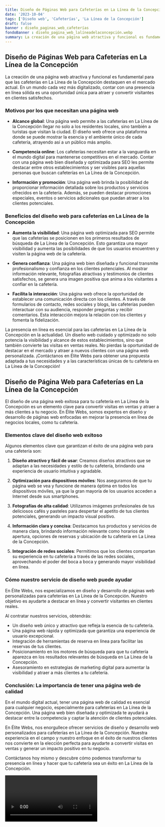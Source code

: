 ```yaml
---
title: Diseño de Páginas Web para Cafeterías en La Línea de la Concepción
date: '2023-10-04'
tags: ['Diseño web', 'Cafeterías', 'La Línea de la Concepción']
draft: false
banner : diseño_paginas_web_cafeterías
fondoBanner : diseño_pagina_web_lalíneadelaconcepción.webp
summary: La creación de una página web atractiva y funcional es fundamental para que las cafeterías en La Línea de la Concepción destaquen en el mercado actual. En un mundo cada vez más digitalizado, contar con una presencia en línea sólida es una oportunidad única para atraer y convertir visitantes en clientes satisfechos.
---
```


## Diseño de Páginas Web para Cafeterías en La Línea de la Concepción

La creación de una página web atractiva y funcional es fundamental para que las cafeterías en La Línea de la Concepción destaquen en el mercado actual. En un mundo cada vez más digitalizado, contar con una presencia en línea sólida es una oportunidad única para atraer y convertir visitantes en clientes satisfechos.

### Motivos por los que necesitan una página web

- **Alcance global**: Una página web permite a las cafeterías en La Línea de la Concepción llegar no solo a los residentes locales, sino también a turistas que visitan la ciudad. El diseño web ofrece una plataforma donde se puede mostrar la esencia y el ambiente único de cada cafetería, atrayendo así a un público más amplio.

- **Competencia online**: Los cafeterías necesitan estar a la vanguardia en el mundo digital para mantenerse competitivos en el mercado. Contar con una página web bien diseñada y optimizada para SEO les permite destacar entre otros establecimientos y ser visibles para aquellas personas que buscan cafeterías en La Línea de la Concepción.

- **Información y promoción**: Una página web brinda la posibilidad de proporcionar información detallada sobre los productos y servicios ofrecidos en la cafetería. Además, se pueden destacar promociones especiales, eventos o servicios adicionales que puedan atraer a los clientes potenciales.

### Beneficios del diseño web para cafeterías en La Línea de la Concepción

- **Aumenta la visibilidad**: Una página web optimizada para SEO permite que las cafeterías se posicionen en los primeros resultados de búsqueda de La Línea de la Concepción. Esto garantiza una mayor visibilidad y aumenta las posibilidades de que los usuarios encuentren y visiten la página web de la cafetería.

- **Genera confianza**: Una página web bien diseñada y funcional transmite profesionalismo y confianza en los clientes potenciales. Al mostrar información relevante, fotografías atractivas y testimonios de clientes satisfechos, se genera una imagen positiva que anima a los visitantes a confiar en la cafetería.

- **Facilita la interacción**: Una página web ofrece la oportunidad de establecer una comunicación directa con los clientes. A través de formularios de contacto, redes sociales y blogs, las cafeterías pueden interactuar con su audiencia, responder preguntas y recibir comentarios. Esta interacción mejora la relación con los clientes y fomenta la fidelización.

La presencia en línea es esencial para las cafeterías en La Línea de la Concepción en la actualidad. Un diseño web cuidado y optimizado no solo potencia la visibilidad y alcance de estos establecimientos, sino que también convierte las visitas en ventas reales. No pierdas la oportunidad de destacar en el mercado y atraer a nuevos clientes con una página web personalizada. ¡Contáctanos en Élite Webs para obtener una propuesta adaptada a tus necesidades y a las características únicas de tu cafetería en La Línea de la Concepción!

<GifSeo />

<Cta />

## Diseño de Página Web para Cafeterías en La Línea de la Concepción

El diseño de una página web exitosa para tu cafetería en La Línea de la Concepción es un elemento clave para convertir visitas en ventas y atraer a más clientes a tu negocio. En Élite Webs, somos expertos en diseño y desarrollo de páginas web enfocadas en mejorar la presencia en línea de negocios locales, como tu cafetería.

### Elementos clave del diseño web exitoso

Algunos elementos clave que garantizan el éxito de una página web para una cafetería son:

1. **Diseño atractivo y fácil de usar**: Creamos diseños atractivos que se adaptan a las necesidades y estilo de tu cafetería, brindando una experiencia de usuario intuitiva y agradable.

2. **Optimización para dispositivos móviles**: Nos aseguramos de que tu página web se vea y funcione de manera óptima en todos los dispositivos móviles, ya que la gran mayoría de los usuarios acceden a Internet desde sus smartphones.

3. **Fotografías de alta calidad**: Utilizamos imágenes profesionales de tus deliciosos cafés y pasteles para despertar el apetito de tus clientes potenciales, generando un impacto visual positivo.

4. **Información clara y concisa**: Destacamos tus productos y servicios de manera clara, brindando información relevante como horarios de apertura, opciones de reservas y ubicación de tu cafetería en La Línea de la Concepción.

5. **Integración de redes sociales**: Permitimos que los clientes compartan su experiencia en tu cafetería a través de las redes sociales, aprovechando el poder del boca a boca y generando mayor visibilidad en línea.

### Cómo nuestro servicio de diseño web puede ayudar

En Élite Webs, nos especializamos en diseño y desarrollo de páginas web personalizadas para cafeterías en La Línea de la Concepción. Nuestro objetivo es ayudarte a destacar en línea y convertir visitantes en clientes reales.

Al contratar nuestros servicios, obtendrás:

- Un diseño web único y atractivo que refleja la esencia de tu cafetería.
- Una página web rápida y optimizada que garantiza una experiencia de usuario excepcional.
- Integración de herramientas de reserva en línea para facilitar las reservas de tus clientes.
- Posicionamiento en los motores de búsqueda para que tu cafetería aparezca en los resultados relevantes de búsqueda en La Línea de la Concepción.
- Asesoramiento en estrategias de marketing digital para aumentar la visibilidad y atraer a más clientes a tu cafetería.

### Conclusión: La importancia de tener una página web de calidad

En el mundo digital actual, tener una página web de calidad es esencial para cualquier negocio, especialmente para cafeterías en La Línea de la Concepción. Una página web bien diseñada y optimizada te ayudará a destacar entre la competencia y captar la atención de clientes potenciales.

En Élite Webs, nos enorgullece ofrecer servicios de diseño y desarrollo web personalizados para cafeterías en La Línea de la Concepción. Nuestra experiencia en el campo y nuestro enfoque en el éxito de nuestros clientes nos convierte en la elección perfecta para ayudarte a convertir visitas en ventas y generar un impacto positivo en tu negocio.

Contáctanos hoy mismo y descubre cómo podemos transformar tu presencia en línea y hacer que tu cafetería sea un éxito en La Línea de la Concepción.

<Video />

<CtaBot job='Cafeterías' city='La Línea de la Concepción'/>

<Gmaps query='La Línea de la Concepción+españa+maps' />